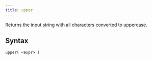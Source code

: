 ```yaml
---
title: upper
---
```


Returns the input string with all characters converted to uppercase.

## Syntax

```scopeql
upper( <expr> )
```
